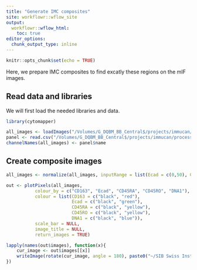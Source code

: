 ```yaml
---
title: "Generate IMC composites"
site: workflowr::wflow_site
output:
  workflowr::wflow_html:
    toc: true
editor_options:
  chunk_output_type: inline
---
```


```r
knitr::opts_chunk$set(echo = TRUE)
```

Here, we prepare IMC composites to find excatly these regions on the mIF images.

## Read data and libraries

We will first load the needed libraries and data.

```r
library(cytomapper)

all_images <- loadImages("/Volumes/G_DQBM_BB_Central$/projects/immucan/processed_data/Panel_1/2022_WORKFLOW/IMC/img/")
panel <- read.csv("/Volumes/G_DQBM_BB_Central$/projects/immucan/processed_data/Panel_1/2022_WORKFLOW/IMC/panel.csv")
channelNames(all_images) <- panel$name
```

## Create composite images

```r
all_images <- normalize(all_images, inputRange = list(Ecad = c(0,50), CD163 = c(0,5), CD45RA = c(0,10), CD45RO = c(0,50), DNA1 = c(0,100)))

out <- plotPixels(all_images,
           colour_by = c("CD163", "Ecad", "CD45RA", "CD45RO", "DNA1"),
           colour = list(CD163 = c("black", "red"),
                         Ecad = c("black", "green"),
                         CD45RA = c("black", "yellow"),
                         CD45RO = c("black", "yellow"),
                         DNA1 = c("black", "blue")),
           scale_bar = NULL,
           image_title = NULL,
           return_images = TRUE)

lapply(names(out$images), function(x){
    cur_image <- out$images[[x]]
    writeImage(rotate(cur_image, angle = 180), paste0("~/SIB Swiss Institute of Bioinformatics/Robin Liechti - Workflow2021/Zurich_data/IMC_composites/", x, ".tiff"))
})
```
